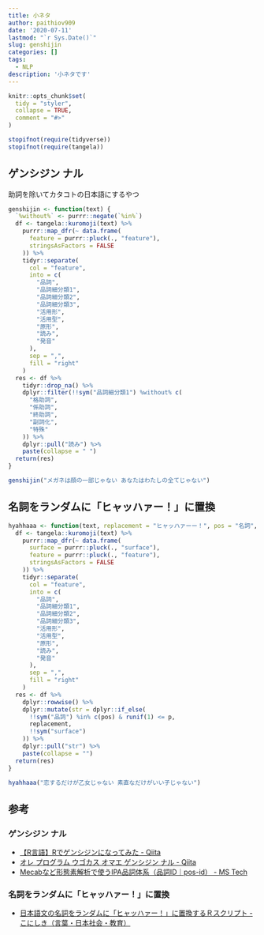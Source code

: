 ```yaml
---
title: 小ネタ
author: paithiov909
date: '2020-07-11'
lastmod: "`r Sys.Date()`"
slug: genshijin
categories: []
tags:
  - NLP
description: '小ネタです'
---
```


```r
knitr::opts_chunk$set(
  tidy = "styler",
  collapse = TRUE,
  comment = "#>"
)

stopifnot(require(tidyverse))
stopifnot(require(tangela))
```

## ゲンシジン ナル

助詞を除いてカタコトの日本語にするやつ

```r
genshijin <- function(text) {
  `%without%` <- purrr::negate(`%in%`)
  df <- tangela::kuromoji(text) %>%
    purrr::map_dfr(~ data.frame(
      feature = purrr::pluck(., "feature"),
      stringsAsFactors = FALSE
    )) %>%
    tidyr::separate(
      col = "feature",
      into = c(
        "品詞",
        "品詞細分類1",
        "品詞細分類2",
        "品詞細分類3",
        "活用形",
        "活用型",
        "原形",
        "読み",
        "発音"
      ),
      sep = ",",
      fill = "right"
    )
  res <- df %>%
    tidyr::drop_na() %>%
    dplyr::filter(!!sym("品詞細分類1") %without% c(
      "格助詞",
      "係助詞",
      "終助詞",
      "副詞化",
      "特殊"
    )) %>%
    dplyr::pull("読み") %>%
    paste(collapse = " ")
  return(res)
}
```

```r
genshijin("メガネは顔の一部じゃない あなたはわたしの全てじゃない")
```

## 名詞をランダムに「ヒャッハァー！」に置換

```r
hyahhaaa <- function(text, replacement = "ヒャッハァーー！", pos = "名詞", p = 0.8) {
  df <- tangela::kuromoji(text) %>%
    purrr::map_dfr(~ data.frame(
      surface = purrr::pluck(., "surface"),
      feature = purrr::pluck(., "feature"),
      stringsAsFactors = FALSE
    )) %>%
    tidyr::separate(
      col = "feature",
      into = c(
        "品詞",
        "品詞細分類1",
        "品詞細分類2",
        "品詞細分類3",
        "活用形",
        "活用型",
        "原形",
        "読み",
        "発音"
      ),
      sep = ",",
      fill = "right"
    )
  res <- df %>%
    dplyr::rowwise() %>%
    dplyr::mutate(str = dplyr::if_else(
      !!sym("品詞") %in% c(pos) & runif(1) <= p,
      replacement,
      !!sym("surface")
    )) %>%
    dplyr::pull("str") %>%
    paste(collapse = "")
  return(res)
}
```

```r
hyahhaaa("恋するだけが乙女じゃない 素直なだけがいい子じゃない")
```

## 参考

### ゲンシジン ナル

- [【R言語】Rでゲンシジンになってみた - Qiita](https://qiita.com/taro_9674/items/e02119ab26376979a489)
- [オレ プログラム ウゴカス オマエ ゲンシジン ナル - Qiita](https://qiita.com/Harusugi/items/f499e8707b36d0f570c4)
- [Mecabなど形態素解析で使うIPA品詞体系（品詞ID｜pos-id） - MS Tech](http://miner.hatenablog.com/entry/323)

### 名詞をランダムに「ヒャッハァー！」に置換

- [日本語文の名詞をランダムに「ヒャッハァー！」に置換するＲスクリプト - こにしき（言葉・日本社会・教育）](https://terasawat.hatenablog.jp/entry/20100711/1278861735)
